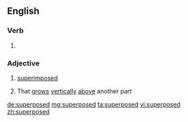 ==English==

===Verb===
{{head|en|verb form}}

# {{en-past of|superpose}}

===Adjective===
{{en-adj|-}}

# [[superimposed]]
# {{context|botany|lang=en}} That [[grow]]s [[vertically]] [[above]] another part

[[de:superposed]]
[[mg:superposed]]
[[ta:superposed]]
[[vi:superposed]]
[[zh:superposed]]